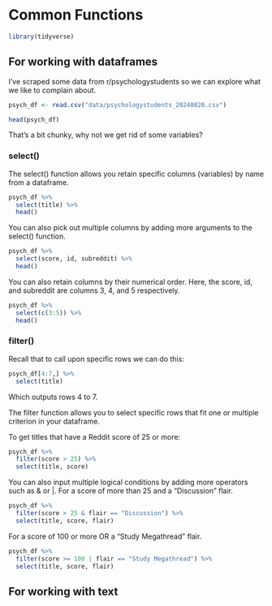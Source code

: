 # Common Functions 

```r
library(tidyverse)
```


## For working with dataframes

I've scraped some data from r/psychologystudents so we can explore what we like to complain about. 

```r
psych_df <- read.csv("data/psychologystudents_20240820.csv")
```

```r
head(psych_df)
```

That's a bit chunky, why not we get rid of some variables? 

### select()

The select() function allows you retain specific columns (variables) by name from a dataframe. 

```r
psych_df %>%
  select(title) %>%
  head()
```

You can also pick out multiple columns by adding more arguments to the select() function.

```r
psych_df %>%
  select(score, id, subreddit) %>%
  head()
```

You can also retain columns by their numerical order. Here, the score, id, and subreddit are columns 3, 4, and 5 respectively.

```r
psych_df %>%
  select(c(3:5)) %>%
  head()
```

### filter()

Recall that to call upon specific rows we can do this: 

```r
psych_df[4:7,] %>%
  select(title)
```

Which outputs rows 4 to 7.  

The filter function allows you to select specific rows that fit one or multiple criterion in your dataframe.

To get titles that have a Reddit score of 25 or more:

```r
psych_df %>%
  filter(score > 25) %>%
  select(title, score)

```

You can also input multiple logical conditions by adding more operators such as & or |. 
For a score of more than 25 and a "Discussion" flair. 

```r
psych_df %>%
  filter(score > 25 & flair == "Discussion") %>%
  select(title, score, flair) 
```

For a score of 100 or more OR a "Study Megathread" flair. 

```r
psych_df %>%
  filter(score >= 100 | flair == "Study Megathread") %>%
  select(title, score, flair)
```

## For working with text








